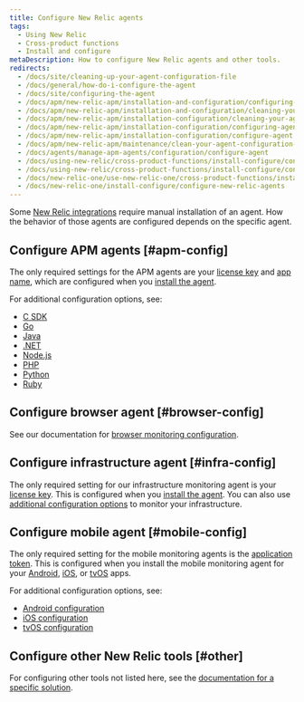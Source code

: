 ```yaml
---
title: Configure New Relic agents
tags:
  - Using New Relic
  - Cross-product functions
  - Install and configure
metaDescription: How to configure New Relic agents and other tools.
redirects:
  - /docs/site/cleaning-up-your-agent-configuration-file
  - /docs/general/how-do-i-configure-the-agent
  - /docs/site/configuring-the-agent
  - /docs/apm/new-relic-apm/installation-and-configuration/configuring-agent
  - /docs/apm/new-relic-apm/installation-and-configuration/cleaning-your-agent-configuration-file
  - /docs/apm/new-relic-apm/installation-configuration/cleaning-your-agent-configuration-file
  - /docs/apm/new-relic-apm/installation-configuration/configuring-agent
  - /docs/apm/new-relic-apm/installation-configuration/configure-agent
  - /docs/apm/new-relic-apm/maintenance/clean-your-agent-configuration-file
  - /docs/agents/manage-apm-agents/configuration/configure-agent
  - /docs/using-new-relic/cross-product-functions/install-configure/configure-agent
  - /docs/using-new-relic/cross-product-functions/install-configure/configure-new-relic-agents
  - /docs/new-relic-one/use-new-relic-one/cross-product-functions/install-configure/configure-new-relic-agents
  - /docs/new-relic-one/install-configure/configure-new-relic-agents
---
```


Some [New Relic integrations](https://newrelic.com/instant-observability/) require manual installation of an agent. How the behavior of those agents are configured depends on the specific agent.

## Configure APM agents [#apm-config]

The only required settings for the APM agents are your [license key](/docs/apis/intro-apis/new-relic-api-keys/#ingest-license-key) and [app name](/docs/apm/new-relic-apm/installation-configuration/name-your-application), which are configured when you [install the agent](/docs/agents/manage-apm-agents/installation/install-agent).

For additional configuration options, see:

* [C SDK](/docs/agents/c-sdk/install-configure/c-sdk-configuration)
* [Go](/docs/agents/go-agent/instrumentation/go-agent-configuration)
* [Java](/docs/agents/java-agent/configuration/java-agent-configuration-config-file)
* [.NET](/docs/agents/net-agent/installation-configuration/net-agent-configuration)
* [Node.js](/docs/agents/nodejs-agent/installation-configuration/nodejs-agent-configuration)
* [PHP](/docs/agents/php-agent/configuration/php-agent-configuration)
* [Python](/docs/agents/python-agent/installation-configuration/python-agent-configuration)
* [Ruby](/docs/agents/ruby-agent/installation-configuration/ruby-agent-configuration)

## Configure browser agent [#browser-config]

See our documentation for [browser monitoring configuration](/docs/browser/new-relic-browser/configuration).

## Configure infrastructure agent [#infra-config]

The only required setting for our infrastructure monitoring agent is your [license key](/docs/apis/intro-apis/new-relic-api-keys/#ingest-license-key). This is configured when you [install the agent](/docs/agents/manage-apm-agents/installation/install-agent). You can also use [additional configuration options](/docs/infrastructure/new-relic-infrastructure/configuration/configure-infrastructure-agent) to monitor your infrastructure.

## Configure mobile agent [#mobile-config]

The only required setting for the mobile monitoring agents is the [application token](/docs/mobile-monitoring/new-relic-mobile/maintenance/viewing-your-application-token). This is configured when you install the mobile monitoring agent for your [Android](/docs/mobile-monitoring/new-relic-mobile-android/get-started/introduction-new-relic-mobile-android), [iOS](/docs/mobile-monitoring/new-relic-mobile-ios/get-started/introduction-new-relic-mobile-ios), or [tvOS](/docs/mobile-monitoring/new-relic-mobile-ios/tvos/tvos-installation-configuration) apps.

For additional configuration options, see:

* [Android configuration](/docs/mobile-monitoring/new-relic-mobile-android/api-guides/android-agent-configuration-feature-flags)
* [iOS configuration](/docs/mobile-monitoring/new-relic-mobile-ios/api-guides/ios-agent-configuration-feature-flags)
* [tvOS configuration](/docs/mobile-monitoring/new-relic-mobile-ios/tvos/tvos-installation-configuration)

## Configure other New Relic tools [#other]

For configuring other tools not listed here, see the [documentation for a specific solution](https://newrelic.com/instant-observability/).
